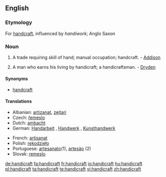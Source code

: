==English==
{{wikipedia}}
===Etymology===
For [[handcraft]], influenced by ''handiwork''; Anglo Saxon

===Noun===
{{en-noun}}

# A trade requiring skill of hand; manual occupation; handcraft. - [[Addison]]
# {{rare}} A man who earns his living by handicraft; a handicraftsman. - [[Dryden]]

====Synonyms====
*[[handcraft]]

====Translations====
{{top}}
*Albanian: [[artizanat]], [[zejtari]]
*Czech: [[řemeslo]] {{n}}
*Dutch: [[ambacht]] {{f}}
*German: [[Handarbeit]] {{f}}, [[Handwerk]] {{n}}, [[Kunsthandwerk]] {{n}}
{{mid}}
*French: [[artisanat]] {{m}}
*Polish: [[rękodzieło]]
*Portuguese: [[artesanato]](1), [[artesão]] (2)
*Slovak: [[remeslo]] {{n}}

[[de:handicraft]]
[[fa:handicraft]]
[[fr:handicraft]]
[[io:handicraft]]
[[hu:handicraft]]
[[pl:handicraft]]
[[ta:handicraft]]
[[te:handicraft]]
[[vi:handicraft]]
[[zh:handicraft]]